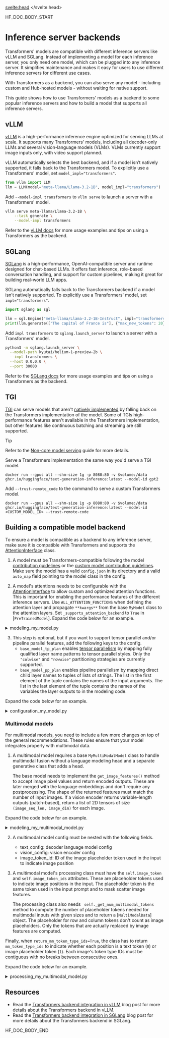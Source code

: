 <script lang="ts">
let fw: "pt" | "tf" = "pt";
onMount(() => {
    const urlParams = new URLSearchParams(window.location.search);
    fw = urlParams.get("fw") || "pt";
});
</script>
<svelte:head>
  <meta name="hf:doc:metadata" content={metadata} >
</svelte:head>

<!--HF DOCBUILD BODY START-->

HF_DOC_BODY_START

<!--Copyright 2025 The HuggingFace Team. All rights reserved.

Licensed under the Apache License, Version 2.0 (the "License"); you may not use this file except in compliance with
the License. You may obtain a copy of the License at

http://www.apache.org/licenses/LICENSE-2.0

Unless required by applicable law or agreed to in writing, software distributed under the License is distributed on
an "AS IS" BASIS, WITHOUT WARRANTIES OR CONDITIONS OF ANY KIND, either express or implied. See the License for the
specific language governing permissions and limitations under the License.

⚠️ Note that this file is in Markdown but contain specific syntax for our doc-builder (similar to MDX) that may not be
rendered properly in your Markdown viewer.

-->

# Inference server backends

Transformers' models are compatible with different inference servers like vLLM and SGLang. Instead of implementing a model for each inference server, you only need one model, which can be plugged into any inference server. It simplifies maintenance and makes it easy for users to use different inference servers for different use cases.

With Transformers as a backend, you can also serve any model - including custom and Hub-hosted models - without waiting for native support.

This guide shows how to use Transformers' models as a backend to some popular inference servers and how to build a model that supports all inference servers.

## vLLM

[vLLM](https://github.com/vllm-project/vllm) is a high-performance inference engine optimized for serving LLMs at scale. It supports many Transformers' models, including all decoder-only LLMs and several vision-language models (VLMs). VLMs currently support image inputs only, with video support planned.

vLLM automatically selects the best backend, and if a model isn’t natively supported, it falls back to the Transformers model. To explicitly use a Transformers' model, set `model_impl="transformers"`.

```python
from vllm import LLM
llm = LLM(model="meta-llama/Llama-3.2-1B", model_impl="transformers")
```
Add `--model-impl transformers` to `vllm serve` to launch a server with a Transformers' model.

```bash
vllm serve meta-llama/Llama-3.2-1B \
    --task generate \
    --model-impl transformers
```

Refer to the [vLLM docs](https://docs.vllm.ai/en/latest/models/supported_models.html#transformers) for more usage examples and tips on using a Transformers as the backend.


## SGLang

[SGLang](https://github.com/InternLM/sglang) is a high-performance, OpenAI-compatible server and runtime designed for chat-based LLMs. It offers fast inference, role-based conversation handling, and support for custom pipelines, making it great for building real-world LLM apps.

SGLang automatically falls back to the Transformers backend if a model isn’t natively supported. To explicitly use a Transformers' model, set `impl="transformers"`.

```python
import sglang as sgl

llm = sgl.Engine("meta-llama/Llama-3.2-1B-Instruct", impl="transformers")
print(llm.generate(["The capital of France is"], {"max_new_tokens": 20})[0])
```

Add `impl transformers` to `sglang.launch_server` to launch a server with a Transformers' model.
          
      
    
    
  


```bash
python3 -m sglang.launch_server \
  --model-path kyutai/helium-1-preview-2b \
  --impl transformers \
  --host 0.0.0.0 \
  --port 30000
```

Refer to the [SGLang docs](https://docs.sglang.ai/supported_models/transformers_fallback.html) for more usage examples and tips on using a Transformers as the backend.

## TGI

[TGI](https://huggingface.co/docs/text-generation-inference/index) can serve models that aren't [natively implemented](https://huggingface.co/docs/text-generation-inference/supported_models) by falling back on the Transformers implementation of the model. Some of TGIs high-performance features aren't available in the Transformers implementation, but other features like continuous batching and streaming are still supported.

> [!TIP]
> Refer to the [Non-core model serving](https://huggingface.co/docs/text-generation-inference/basic_tutorials/non_core_models) guide for more details.

Serve a Transformers implementation the same way you'd serve a TGI model.

```docker
docker run --gpus all --shm-size 1g -p 8080:80 -v $volume:/data ghcr.io/huggingface/text-generation-inference:latest --model-id gpt2
```

Add `--trust-remote_code` to the command to serve a custom Transformers model.

```docker
docker run --gpus all --shm-size 1g -p 8080:80 -v $volume:/data ghcr.io/huggingface/text-generation-inference:latest --model-id <CUSTOM_MODEL_ID> --trust-remote-code
```

## Building a compatible model backend

To ensure a model is compatible as a backend to any inference server, make sure it is compatible with Transformers and supports the [AttentionInterface](./attention_interface) class.

1. A model must be Transformers-compatible following the model [contribution guidelines](./add_new_model) or the [custom model contribution guidelines](./custom_models). Make sure the model has a valid `config.json` in its directory and a valid `auto_map` field pointing to the model class in the config.

2. A model's attentions needs to be configurable with the [AttentionInterface](./attention_interface) to allow custom and optimized attention functions. This is important for enabling the performance features of the different inference servers.
   Use `ALL_ATTENTION_FUNCTIONS` when defining the attention layer and propagate `**kwargs**` from the base `MyModel` class to the attention layers. Set `_supports_attention_backend` to `True` in [`PreTrainedModel`]. Expand the code below for an example.

<details>
<summary>modeling_my_model.py</summary>

```python

from transformers import PreTrainedModel
from torch import nn

class MyAttention(nn.Module):

    def forward(self, hidden_states, **kwargs):
        ...
        attention_interface = ALL_ATTENTION_FUNCTIONS[self.config._attn_implementation]
        attn_output, attn_weights = attention_interface(
            self,
            query_states,
            key_states,
            value_states,
            **kwargs,
        )
        ...

class MyModel(PreTrainedModel):
    _supports_attention_backend = True
```

</details>

3. This step is optional, but if you want to support tensor parallel and/or pipeline parallel features, add the following keys to the config.
    * `base_model_tp_plan` enables [tensor parallelism](./perf_infer_gpu_multi) by mapping fully qualified layer name patterns to tensor parallel styles. Only the `"colwise"` and `"rowwise"` partitioning strategies are currently supported.
    * `base_model_pp_plan` enables pipeline parallelism by mapping direct child layer names to tuples of lists of strings. The list in the first element of the tuple contains the names of the input arguments. The list in the last element of the tuple contains the names of the variables the layer outputs to in the modeling code.
 
 Expand the code below for an example.

<details>
<summary>configuration_my_model.py</summary>

```python

from transformers import PretrainedConfig

class MyConfig(PretrainedConfig):
    base_model_tp_plan = {
        "layers.*.self_attn.k_proj": "colwise",
        "layers.*.self_attn.v_proj": "colwise",
        "layers.*.self_attn.o_proj": "rowwise",
        "layers.*.mlp.gate_proj": "colwise",
        "layers.*.mlp.up_proj": "colwise",
        "layers.*.mlp.down_proj": "rowwise",
    }
    base_model_pp_plan = {
        "embed_tokens": (["input_ids"], ["inputs_embeds"]),
        "layers": (["hidden_states", "attention_mask"], ["hidden_states"]),
        "norm": (["hidden_states"], ["hidden_states"]),
    }
```
</details>

### Multimodal models

For multimodal models, you need to include a few more changes on top of the general recommendations. These rules ensure that your model integrates properly with multimodal data.

1. A multimodal model requires a base `MyMultiModalModel` class to handle multimodal fusion without a language modeling head and a separate generative class that adds a head.

    The base model needs to implement the `get_image_features()` method to accept image pixel values and return encoded outputs. These are later merged with the language embeddings and don't require any postprocessing. The shape of the returned features must match the number of input images. If a vision encoder returns variable-length outputs (patch-based), return a list of 2D tensors of size `(image_seq_len, image_dim)` for each image.

Expand the code below for an example.

<details>
<summary>modeling_my_multimodal_model.py</summary>

```python
from transformers.generation import GenerationMixin

class MyMultimodalModel(MyMultimodalPreTrainedModel):
    def __init__(self, config):
        super().__init__(config)
        self.language_model = AutoModel.from_config(config.text_config)
        self.vision_tower = AutoModel.from_config(config.vision_config)
        self.multimodal_projection = nn.Linear(vision_dim, text_dim)
    
    def get_image_features(self, pixel_values):
        return self.vision_tower(pixel_values).last_hidden_states
    
    def forward(self, input_ids, pixel_values, **kwargs):
        # process your inputs
        return MyModelOutputWithPast(
            last_hidden_state=last_hidden_state,
            image_hidden_states=image_features,
            [...]
        )

class MyMultimodalModelForConditionalGeneration(MyMultimodalPreTrainedModel, GenerationMixin):
    def __init__(self, config):
        super().__init__(config)
        self.model = MyMultimodalModel(config)
        self.lm_head = nn.Linear(hidden_dim, vocab_size)
```
</details>


2. A multimodal model config must be nested with the following fields.
    * text_config: decoder language model config
    * vision_config: vision encoder config
    * image_token_id: ID of the image placeholder token used in the input to indicate image position

3. A multimodal model's processing class must have the `self.image_token` and `self.image_token_ids` attributes. These are placeholder tokens used to indicate image positions in the input. The placeholder token is the same token used in the input prompt and to mask scatter image features.

   The processing class also needs ` self._get_num_multimodal_tokens` method to compute the number of placeholder tokens needed for multimodal inputs with given sizes and to return a [`MultiModalData`] object. The placeholder for row and column tokens don't count as image placeholders. Only the tokens that are actually replaced by image features are computed.

Finally, when `return_mm_token_type_ids=True`, the class has to return `mm_token_type_ids` to indicate whether each position is a text token (`0`) or image placeholder token (`1`). Each image's token type IDs must be contiguous with no breaks between consecutive ones.

Expand the code below for an example.

<details>
<summary>processing_my_multimodal_model.py</summary>

```python
class MyMultimodalProcessor(ProcessorMixin):

    def __call__(self, images=None, text=None, **kwargs):
        if return_mm_token_type_ids:
            mm_token_type_ids = np.zeros_like(input_ids)
            mm_token_type_ids[input_ids == self.image_token_id] = 1
            text_inputs["mm_token_type_ids"] = mm_token_type_ids.tolist()
        return BatchFeature(data={**text_inputs, **image_inputs}, tensor_type=return_tensors)

    def _get_num_multimodal_tokens(self, image_sizes=None, **kwargs):
        """
        Computes the number of placeholder tokens needed for multimodal inputs with the given sizes.
        Args:
            image_sizes (`list[list[int]]`, *optional*):
                The input sizes formatted as (height, width) per each image.
        Returns:
            `MultiModalData`: A `MultiModalData` object holding number of tokens per each of the provided
            input modalities, along with other useful data.
        """
        vision_data = {}
        if image_sizes is not None:
            num_image_tokens = [256] * len(image_sizes) # 256 placeholder tokens for each image always
            num_image_patches = [1] * len(image_sizes) # no patching, thus each image is processed as a single base image
            vision_data.update({"num_image_tokens": num_image_tokens, "num_image_patches": num_image_patches})
        return MultiModalData(**vision_data)
```
</details>

## Resources

* Read the [Transformers backend integration in vLLM](https://blog.vllm.ai/2025/04/11/transformers-backend.html) blog post for more details about the Transformers backend in vLLM.
* Read the [Transformers backend integration in SGLang](https://huggingface.co/blog/transformers-backend-sglang) blog post for more details about the Transformers backend in SGLang.


<EditOnGithub source="https://github.com/huggingface/transformers/blob/main/_as_backend.md" />



<!--HF DOCBUILD BODY END-->

HF_DOC_BODY_END

